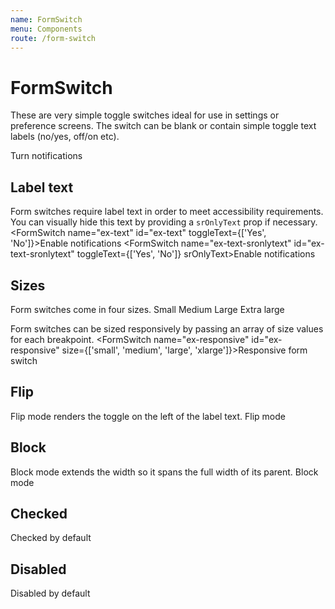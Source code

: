 ```yaml
---
name: FormSwitch
menu: Components
route: /form-switch
---
```



# FormSwitch

These are very simple toggle switches ideal for use in settings or preference screens. The switch can be blank or contain simple toggle text labels (no/yes, off/on etc).

<Playground>
	<FormSwitch name="ex-default" id="ex-default">Turn notifications</FormSwitch>
</Playground>

## Label text
Form switches require label text in order to meet accessibility requirements. You can visually hide this text by providing a `srOnlyText` prop if necessary.
<Playground>
	<FormSwitch name="ex-text" id="ex-text" toggleText={['Yes', 'No']}>Enable notifications</FormSwitch>
	<FormSwitch name="ex-text-sronlytext" id="ex-text-sronlytext" toggleText={['Yes', 'No']} srOnlyText>Enable notifications</FormSwitch>
</Playground>

## Sizes
Form switches come in four sizes.
<Playground>
	<FormSwitch name="ex-small" id="ex-small" size="small">Small</FormSwitch>
	<FormSwitch name="ex-medium" id="ex-medium" size="medium">Medium</FormSwitch>
	<FormSwitch name="ex-large" id="ex-large" size="large">Large</FormSwitch>
	<FormSwitch name="ex-xlarge" id="ex-xlarge" size="xlarge">Extra large</FormSwitch>
</Playground>

Form switches can be sized responsively by passing an array of size values for each breakpoint.
<Playground>
	<FormSwitch name="ex-responsive" id="ex-responsive" size={['small', 'medium', 'large', 'xlarge']}>Responsive form switch</FormSwitch>
</Playground>

## Flip
Flip mode renders the toggle on the left of the label text.
<Playground>
  <FormSwitch name="ex-flip" id="ex-flip" flip>Flip mode</FormSwitch>
</Playground>

## Block
Block mode extends the width so it spans the full width of its parent.
<Playground>
  <FormSwitch name="ex-block" id="ex-block" block>Block mode</FormSwitch>
</Playground>

## Checked
<Playground>
	<FormSwitch name="ex-checked" id="ex-checked" defaultChecked>Checked by default</FormSwitch>
</Playground>

## Disabled
<Playground>
	<FormSwitch name="ex-disabled" id="ex-disabled" disabled>Disabled by default</FormSwitch>
</Playground>

<PropsTable of={FormSwitch} />
